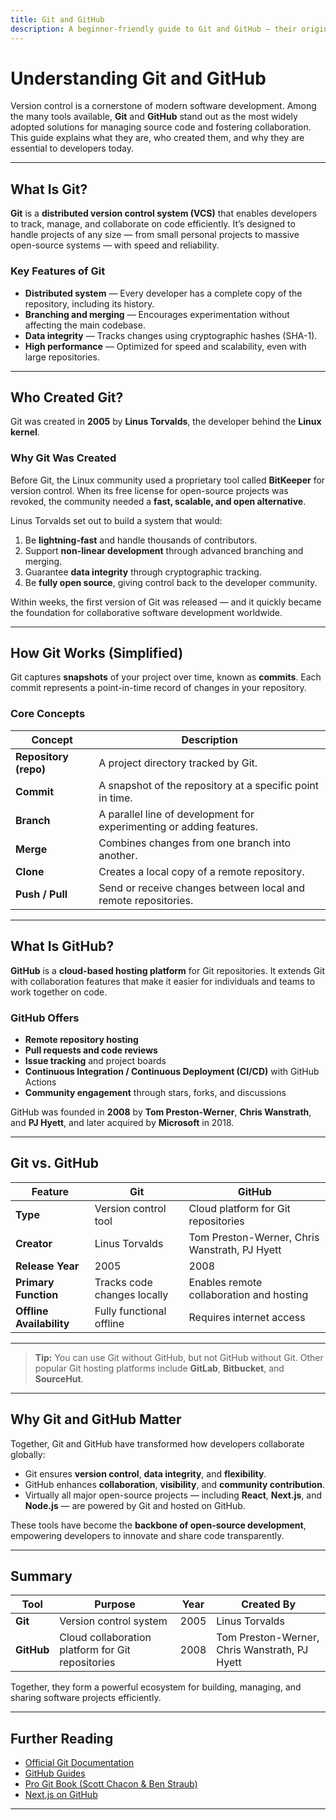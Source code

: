```yaml
---
title: Git and GitHub
description: A beginner-friendly guide to Git and GitHub — their origins, purpose, and how they work together in modern software development.
---
```


# Understanding Git and GitHub

Version control is a cornerstone of modern software development. Among the many tools available, **Git** and **GitHub** stand out as the most widely adopted solutions for managing source code and fostering collaboration.
This guide explains what they are, who created them, and why they are essential to developers today.

---

##  What Is Git?

**Git** is a **distributed version control system (VCS)** that enables developers to track, manage, and collaborate on code efficiently.
It’s designed to handle projects of any size — from small personal projects to massive open-source systems — with speed and reliability.

###  Key Features of Git

- **Distributed system** — Every developer has a complete copy of the repository, including its history.
- **Branching and merging** — Encourages experimentation without affecting the main codebase.
- **Data integrity** — Tracks changes using cryptographic hashes (SHA-1).
- **High performance** — Optimized for speed and scalability, even with large repositories.

---

##  Who Created Git?

Git was created in **2005** by **Linus Torvalds**, the developer behind the **Linux kernel**.

###  Why Git Was Created

Before Git, the Linux community used a proprietary tool called **BitKeeper** for version control.
When its free license for open-source projects was revoked, the community needed a **fast, scalable, and open alternative**.

Linus Torvalds set out to build a system that would:

1. Be **lightning-fast** and handle thousands of contributors.
2. Support **non-linear development** through advanced branching and merging.
3. Guarantee **data integrity** through cryptographic tracking.
4. Be **fully open source**, giving control back to the developer community.

Within weeks, the first version of Git was released — and it quickly became the foundation for collaborative software development worldwide.

---

##  How Git Works (Simplified)

Git captures **snapshots** of your project over time, known as **commits**.
Each commit represents a point-in-time record of changes in your repository.

###  Core Concepts

| Concept | Description |
|----------|--------------|
| **Repository (repo)** | A project directory tracked by Git. |
| **Commit** | A snapshot of the repository at a specific point in time. |
| **Branch** | A parallel line of development for experimenting or adding features. |
| **Merge** | Combines changes from one branch into another. |
| **Clone** | Creates a local copy of a remote repository. |
| **Push / Pull** | Send or receive changes between local and remote repositories. |

---

##  What Is GitHub?

**GitHub** is a **cloud-based hosting platform** for Git repositories.
It extends Git with collaboration features that make it easier for individuals and teams to work together on code.

###  GitHub Offers

- **Remote repository hosting**
- **Pull requests and code reviews**
- **Issue tracking** and project boards
- **Continuous Integration / Continuous Deployment (CI/CD)** with GitHub Actions
- **Community engagement** through stars, forks, and discussions

GitHub was founded in **2008** by **Tom Preston-Werner**, **Chris Wanstrath**, and **PJ Hyett**, and later acquired by **Microsoft** in 2018.

---

##  Git vs. GitHub

| Feature | **Git** | **GitHub** |
|----------|----------|-------------|
| **Type** | Version control tool | Cloud platform for Git repositories |
| **Creator** | Linus Torvalds | Tom Preston-Werner, Chris Wanstrath, PJ Hyett |
| **Release Year** | 2005 | 2008 |
| **Primary Function** | Tracks code changes locally | Enables remote collaboration and hosting |
| **Offline Availability** | Fully functional offline | Requires internet access |

---

>  **Tip:** You can use Git without GitHub, but not GitHub without Git.
> Other popular Git hosting platforms include **GitLab**, **Bitbucket**, and **SourceHut**.

---

##  Why Git and GitHub Matter

Together, Git and GitHub have transformed how developers collaborate globally:

- Git ensures **version control**, **data integrity**, and **flexibility**.
- GitHub enhances **collaboration**, **visibility**, and **community contribution**.
- Virtually all major open-source projects — including **React**, **Next.js**, and **Node.js** — are powered by Git and hosted on GitHub.

These tools have become the **backbone of open-source development**, empowering developers to innovate and share code transparently.

---

##  Summary

| Tool | Purpose | Year | Created By |
|------|----------|------|-------------|
| **Git** | Version control system | 2005 | Linus Torvalds |
| **GitHub** | Cloud collaboration platform for Git repositories | 2008 | Tom Preston-Werner, Chris Wanstrath, PJ Hyett |

Together, they form a powerful ecosystem for building, managing, and sharing software projects efficiently.

---

##  Further Reading

- [Official Git Documentation](https://git-scm.com/doc)
- [GitHub Guides](https://docs.github.com/en/get-started)
- [Pro Git Book (Scott Chacon & Ben Straub)](https://git-scm.com/book/en/v2)
- [Next.js on GitHub](https://github.com/vercel/next.js)

---
